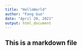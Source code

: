 ---
title: "HelloWorld"
author: "Fang Guo"
date: "April 20, 2021"
output: html_document
---



## This is a markdown file